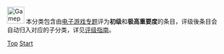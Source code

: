[[Image:Gamepad.svg|40px]] 本分类包含由[[Wikipedia:电子游戏专题|电子游戏专题]]评为'''初级'''和'''极高重要度'''的条目，评级後条目会自动归入对应的子分类，详见[[Wikipedia:电子游戏专题/评级|评级指南]]。

[[Category:初级电子游戏条目|Top]]
[[Category:极高重要度电子游戏条目|Start]]